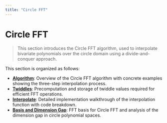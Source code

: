 ```yaml
---
title: "Circle FFT"
---
```


# Circle FFT

> This section introduces the Circle FFT algorithm, used to interpolate bivariate polynomials over the circle domain using a divide-and-conquer approach.

This section is organized as follows:

- **[Algorithm](./algorithm)**: Overview of the Circle FFT algorithm with concrete examples showing the three-step interpolation process.
- **[Twiddles](./twiddles)**: Precomputation and storage of twiddle values required for efficient FFT operations.
- **[Interpolate](./interpolation)**: Detailed implementation walkthrough of the interpolation function with code breakdown.
- **[Basis and Dimension Gap](./basis)**: FFT basis for Circle FFT and analysis of the dimension gap in circle polynomial spaces.